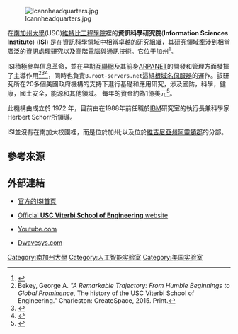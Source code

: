 [[File:Icannheadquarters.jpg|thumb]]

在[[南加州大學|南加州大學]](USC)[[維特比工程學院|維特比工程學院]]裡的'''資訊科學研究院'''('''Information Sciences Institute''') ('''ISI''') 是在[[資訊科學|資訊科學]]領域中相當卓越的研究組織，其研究領域牽涉到相當廣泛的[[資訊|資訊]]處理研究以及高階電腦與通訊技術。它位于加州{{le|玛丽安德尔湾（加州）|Marina del Rey, California}}<ref name=uscviterbi>{{Cite web |url=http://viterbi.usc.edu/ |title=University of Southern California.edu: Andrew and Erna Viterbi School of Engineering |access-date=2018-06-09 |archive-date=2017-01-02 |archive-url=https://web.archive.org/web/20170102115026/http://www.viterbi.usc.edu/ |dead-url=no }}</ref>。

ISI積極參與信息革命，並在早期[[互聯網|互聯網]]及其前身[[ARPANET|ARPANET]]的開發和管理方面發揮了主導作用<ref name=remarkable>Bekey, George A.  ''"A Remarkable Trajectory:  From Humble Beginnings to Global Prominence'', The history of the USC Viterbi School of Engineering." Charleston:  CreateSpace, 2015. Print.</ref><ref name="internetsociety.org">{{Cite web |url=http://www.internetsociety.org/articles/tcpip-25th-anniversary |title=存档副本 |accessdate=2018-06-09 |archive-date=2012-04-03 |archive-url=https://web.archive.org/web/20120403180411/http://www.internetsociety.org/articles/tcpip-25th-anniversary |dead-url=yes }}</ref><ref>{{Cite web |url=http://latimesblogs.latimes.com/technology/2010/03/internet-pioneers-gather-in-los-angeels-to-honor-usc-information-sciences-institute.html |title=存档副本 |access-date=2018-06-09 |archive-date=2018-06-12 |archive-url=https://web.archive.org/web/20180612142044/http://latimesblogs.latimes.com/technology/2010/03/internet-pioneers-gather-in-los-angeels-to-honor-usc-information-sciences-institute.html |dead-url=no }}</ref>，同時也負責<code>B.root-servers.net</code>這組[[根域名伺服器|根域名伺服器]]的運作。該研究所在20多個美國政府機構的支持下進行基礎和應用研究，涉及國防，科學，健康，國土安全，能源和其他領域。 每年的資金約為1億美元<ref name="isi.edu">{{Cite web |url=http://www.isi.edu/about |title=存档副本 |access-date=2018-06-09 |archive-date=2021-03-12 |archive-url=https://web.archive.org/web/20210312071927/https://www.isi.edu/about/ |dead-url=no }}</ref>。

此機構由{{tsl|en|Keith Uncapher|Keith Uncapher}}成立於 1972 年，目前由在1988年前任職於[[IBM|IBM]]研究室的執行長兼科學家Herbert Schorr所領導。

ISI並沒有在南加大校園裡，而是位於加州{{tsl|en|Marina del Rey, California|Marina del Rey}};以及位於[[維吉尼亞州|維吉尼亞州]][[阿靈頓郡|阿靈頓郡]]的分部。

==參考來源==
{{reflist}}

==外部連結==
*{{En}}[http://www.isi.edu 官方的ISI首頁] {{Wayback|url=http://www.isi.edu/ |date=20210508094711 }}
*{{En}}[http://viterbi.usc.edu Official  '''USC Viterbi School of Engineering''' website] {{Wayback|url=http://viterbi.usc.edu/ |date=20170102115026 }}
*{{En}}[https://www.youtube.com/playlist?list=PLknXvJJeEDaIcIZSJczvcZiZs_lg20-AM Youtube.com] {{Wayback|url=https://www.youtube.com/playlist?list=PLknXvJJeEDaIcIZSJczvcZiZs_lg20-AM |date=20210416025148 }}
*{{En}}[http://www.dwavesys.com Dwavesys.com] {{Wayback|url=http://www.dwavesys.com/ |date=20210515123457 }}

{{Coord|33.9802|-118.440031|display=title}}

[[Category:南加州大學|Category:南加州大學]]
[[Category:人工智能实验室|Category:人工智能实验室]]
[[Category:美国实验室|Category:美国实验室]]